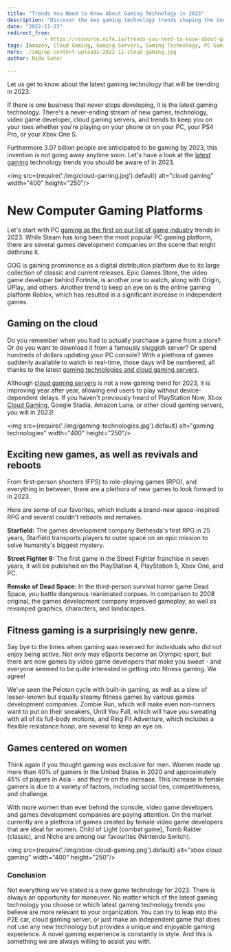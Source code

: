 ```yaml
---
title: "Trends You Need to Know About Gaming Technology in 2023"
description: "Discover the key gaming technology trends shaping the industry in 2023, from cloud gaming advancements to new game releases and emerging genres. Stay ahead of the curve with insights into the latest developments in gaming technology."
date: "2022-11-23"
redirect_from: 
            - https://resource.nife.io/trends-you-need-to-know-about-gaming-technology-in-2023/
tags: [Amazon, Cloud Gaming, Gaming Servers, Gaming Technology, PC Gaming Hardware]
hero: ./img/wp-content-uploads-2022-11-cloud-gaming.jpg
author: Nida Sahar

---
```


Let us get to know about the latest gaming technology that will be trending in 2023.

If there is one business that never stops developing, it is the latest gaming technology. There's a never-ending stream of new games, technology, video game developer, cloud gaming servers, and trends to keep you on your toes whether you're playing on your phone or on your PC, your PS4 Pro, or your Xbox One S.

Furthermore 3.07 billion people are anticipated to be gaming by 2023, this invention is not going away anytime soon. Let's have a look at the [latest gaming](/blog/all-you-need-to-know-about-the-marvels-latest-standalone-iron-man-game/) technology trends you should be aware of in 2023.


<img src={require('./img/cloud-gaming.jpg').default} alt="cloud gaming" width="400" height="250"/>
<br/>


 

# New Computer Gaming Platforms

Let's start with PC [gaming as the first on our list of game industry](/blog/gaming-industrys-globalisation-best-edge-platform/) trends in 2023. While Steam has long been the most popular PC gaming platform, there are several games development companies on the scene that might dethrone it.

GOG is gaining prominence as a digital distribution platform due to its large collection of classic and current releases. Epic Games Store, the video game developer behind Fortnite, is another one to watch, along with Origin, UPlay, and others. Another trend to keep an eye on is the online gaming platform Roblox, which has resulted in a significant increase in independent games.

## Gaming on the cloud

Do you remember when you had to actually purchase a game from a store? Or do you want to download it from a famously sluggish server? Or spend hundreds of dollars updating your PC console? With a plethora of games suddenly available to watch in real-time, those days will be numbered, all thanks to the latest [gaming technologies and cloud gaming servers](/blog/the-intersection-of-gaming-and-the-metaverse-cloud-gaming-servers/).

Although [cloud gaming servers](/blog/quick-guide-why-are-cloud-servers-better-for-gaming/) is not a new gaming trend for 2023, it is improving year after year, allowing end users to play without device-dependent delays. If you haven't previously heard of PlayStation Now, Xbox [Cloud Gaming](/blog/playing-edgy-games-with-cloud-edge-cloud-gaming-services/), Google Stadia, Amazon Luna, or other cloud gaming servers, you will in 2023!


<img src={require('./img/gaming-technologies.jpg').default} alt="gaming technologies" width="400" height="250"/>
<br/>


 

## Exciting new games, as well as revivals and reboots

From first-person shooters (FPS) to role-playing games (RPG), and everything in between, there are a plethora of new games to look forward to in 2023.

Here are some of our favorites, which include a brand-new space-inspired RPG and several couldn't reboots and remakes.

**Starfield:** The games development company Bethesda's first RPG in 25 years, Starfield transports players to outer space on an epic mission to solve humanity's biggest mystery.

**Street Fighter 6:** The first game in the Street Fighter franchise in seven years, it will be published on the PlayStation 4, PlayStation 5, Xbox One, and PC.

**Remake of Dead Space:** In the third-person survival horror game Dead Space, you battle dangerous reanimated corpses. In comparison to 2008 original, the games development company improved gameplay, as well as revamped graphics, characters, and landscapes.

## Fitness gaming is a surprisingly new genre.

Say bye to the times when gaming was reserved for individuals who did not enjoy being active. Not only may eSports become an Olympic sport, but there are now games by video game developers that make you sweat - and everyone seemed to be quite interested in getting into fitness gaming. We agree!

We've seen the Peloton cycle with built-in gaming, as well as a slew of lesser-known but equally steamy fitness games by various games development companies. Zombie Run, which will make even non-runners want to put on their sneakers, Until You Fall, which will have you sweating with all of its full-body motions, and Ring Fit Adventure, which includes a flexible resistance hoop, are several to keep an eye on.

## Games centered on women

Think again if you thought gaming was exclusive for men. Women made up more than 40% of gamers in the United States in 2020 and approximately 45% of players in Asia - and they're on the increase. This increase in female gamers is due to a variety of factors, including social ties, competitiveness, and challenge.

With more women than ever behind the console, video game developers and games development companies are paying attention. On the market currently are a plethora of games created by female video game developers that are ideal for women. Child of Light (combat game), Tomb Raider (classic), and Niche are among our favourites (Nintendo Switch).


<img src={require('./img/xbox-cloud-gaming.png').default} alt="xbox cloud gaming" width="400" height="250"/>
<br/>


 

### Conclusion

Not everything we've stated is a new game technology for 2023. There is always an opportunity for maneuver. No matter which of the latest gaming technology you choose or which latest gaming technology trends you believe are more relevant to your organization. You can try to leap into the P2E car, cloud gaming server, or just make an independent game that does not use any new technology but provides a unique and enjoyable gaming experience. A novel gaming experience is constantly in style. And this is something we are always willing to assist you with.

